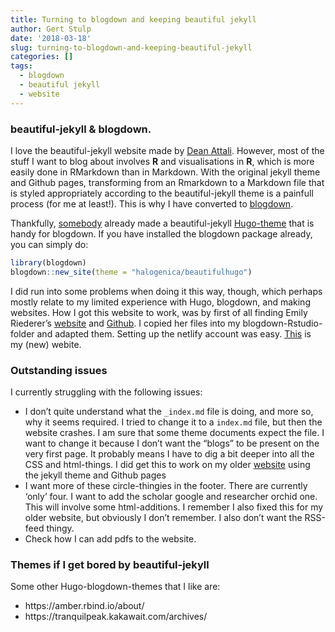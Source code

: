 ```yaml
---
title: Turning to blogdown and keeping beautiful jekyll
author: Gert Stulp
date: '2018-03-18'
slug: turning-to-blogdown-and-keeping-beautiful-jekyll
categories: []
tags:
  - blogdown
  - beautiful jekyll
  - website
---
```


### beautiful-jekyll & blogdown.
I love the beautiful-jekyll website made by [Dean Attali](https://github.com/daattali/beautiful-jekyll). However, most of the stuff I want to blog about involves **R** and visualisations in **R**, which is more easily done in RMarkdown than in Markdown. With the original jekyll theme and Github pages, transforming from an Rmarkdown to a Markdown file that is styled appropriately according to the beautiful-jekyll theme is a painfull process (for me at least!). This is why I have converted to [blogdown](https://bookdown.org/yihui/blogdown/). 

Thankfully, [somebody](http://halogenica.net/) already made a beautiful-jekyll [Hugo-theme](https://themes.gohugo.io/beautifulhugo/) that is handy for blogdown. If you have installed the blogdown package already, you can simply do:

```r
library(blogdown)
blogdown::new_site(theme = "halogenica/beautifulhugo")
```

I did run into some problems when doing it this way, though, which perhaps mostly relate to my limited experience with Hugo, blogdown, and making websites. How I got this website to work, was by first of all finding Emily Riederer's [website](https://emilyriederer.netlify.com/) and [Github](https://github.com/emilyriederer/emilyriederer). I copied her files into my blogdown-Rstudio-folder and adapted them. Setting up the netlify account was easy. [This](https://gertstulp.netlify.com/) is my (new) webite.

### Outstanding issues
I currently struggling with the following issues:

- I don't quite understand what the `_index.md` file is doing, and more so, why it seems required. I tried to change it to a `index.md` file, but then the website crashes. I am sure that some theme documents expect the file. I want to change it because I don't want the "blogs" to be present on the very first page. It probably means I have to dig a bit deeper into all the CSS and html-things. I did get this to work on my older [website](https://gertstulp.github.io/) using the jekyll theme and Github pages
- I want more of these circle-thingies in the footer. There are currently 'only' four. I want to add the scholar google and researcher orchid one. This will involve some html-additions. I remember I also fixed this for my older website, but obviously I don't remember. I also don't want the RSS-feed thingy. 
- Check how I can add pdfs to the website. 


### Themes if I get bored by beautiful-jekyll
Some other Hugo-blogdown-themes that I like are:

- https://amber.rbind.io/about/
- https://tranquilpeak.kakawait.com/archives/
